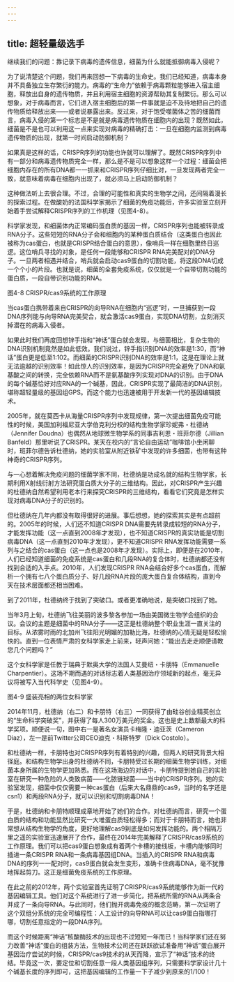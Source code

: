 ```yaml
---
---
---
```

title: 超轻量级选手
---




继续我们的问题：靠记录下病毒的遗传信息，细菌为什么就能抵御病毒入侵呢？

为了说清楚这个问题，我们再来回想一下病毒的生命史。我们已经知道，病毒本身并不具备独立生存繁衍的能力。病毒的“生命力”依赖于病毒颗粒能够进入宿主细胞，释放出自身的遗传物质，并且利用宿主细胞的资源帮助其复制繁衍。那么可以想象，对于病毒而言，它们进入宿主细胞后的第一件事就是迫不及待地把自己的遗传物质给释放出来——或者说暴露出来。反过来，对于饱受噬菌体之苦的细菌而言，病毒入侵的第一个标志是不是就是病毒遗传物质在细胞内的出现？既然如此，细菌是不是也可以利用这一点来实现对病毒的精确打击：一旦在细胞内监测到病毒遗传物质的出现，就第一时间启动防御机制？

如果真是这样的话，CRISPR序列的功能也许就可以理解了。既然CRISPR序列中有一部分和病毒遗传物质完全一样，那么是不是可以想象这样一个过程：细菌会把细胞内存在的所有DNA都一一抓来和CRISPR序列仔细比对，一旦发现两者完全一致，就意味着病毒在细胞内出现了，就必须马上启动防御机制？

这种做法听上去很合理。不过，合理的可能性和真实的生物学之间，还间隔着漫长的探索过程。在做酸奶的法国科学家揭示了细菌的免疫功能后，许多实验室立刻开始着手尝试解释CRISPR序列的工作机理（见图4-8）。

科学家发现，和细菌体内正常编码蛋白质的基因一样，CRISPR序列也能被转录成RNA分子。这些短短的RNA分子会和细胞内的某种蛋白质结合（这类蛋白也因此被称为cas蛋白，也就是CRISPR结合蛋白的意思），像哨兵一样在细胞里终日巡逻。这位哨兵寻找的对象，是任何一段能够和CRISPR RNA完美配对的DNA分子。一旦两者相遇并结合，哨兵就会启动cas9蛋白的切割功能，将这段DNA切成一个个小的片段。也就是说，细菌的全套免疫系统，仅仅就是一个自带切割功能的蛋白质，一段自带识别功能的RNA。

图4-8 CRISPR/cas9系统的工作原理

当cas蛋白携带着来自CRISPR的向导RNA在细胞内“巡逻”时，一旦捕获到一段DNA序列能与向导RNA完美契合，就会激活cas9蛋白，实现DNA切割，立刻消灭掉潜在的病毒入侵者。



如果此时我们再度回想锌手指和“神话”蛋白就会发现，与细菌相比，复杂生物的DNA识别机制竟然是如此低效。我们说过，锌手指识别DNA的效率是1:30，而“神话”蛋白更是低至1:102。而细菌的CRISPR识别DNA的效率是1:1，这是在理论上就无法逾越的识别效率！如此惊人的识别效率，是因为CRISPR完全避免了DNA和氨基酸之间的转换，完全依赖RNA而不是氨基酸序列实现对DNA的识别。由于DNA的每个碱基恰好对应RNA的一个碱基，因此，CRISPR实现了最简洁的DNA识别，堪称超轻量级的基因组GPS。而这个能力也迅速被用于开发新一代的基因编辑技术。

2005年，就在莫西卡从海量CRISPR序列中发现规律，第一次提出细菌免疫可能性的时候，美国加利福尼亚大学伯克利分校的结构生物学家珍妮弗・杜德纳（Jennifer Doudna）也偶然从地球微生物学系的同事吉利恩・班菲尔德（Jillian Banfeld）那里听说了CRISPR。某天在校内的“言论自由运动”咖啡馆小坐闲聊时，班菲尔德告诉杜德纳，她的实验室从附近铁矿中发现的许多细菌，也带有这种神奇的CRISPR序列。

与一心想着解决免疫问题的细菌学家不同，杜德纳是功成名就的结构生物学家，长期利用X射线衍射方法研究蛋白质大分子的三维结构。因此，对CRISPR产生兴趣的杜德纳自然希望利用老本行来探究CRISPR的三维结构，看看它们究竟是怎样实现对病毒DNA分子的识别的。

但杜德纳在几年内都没有取得很好的进展。事后想想，她的探索其实是有点超前的。2005年的时候，人们还不知道CRISPR DNA需要先转录成较短的RNA分子，才能发挥功能（这一点直到2008年才发现），也不知道CRISPR的真实功能是切割病毒DNA（这一点直到2010年才发现），更不知道CRISPR RNA发挥功能需要一系列与之结合的cas蛋白（这一点也是2008年才发现）。实际上，即便是在2010年，人们已经知道细菌的免疫系统是cas蛋白和几段RNA的复合体时，杜德纳都还没有找到合适的入手点。2010年，人们发现CRISPR RNA会结合好多个cas蛋白，而解析一个拥有七八个蛋白质分子、好几段RNA片段的庞大蛋白复合体结构，直到今天在技术层面都还相当困难。

到了2011年，杜德纳终于找到了突破口。或者更准确地说，是突破口找到了她。

当年3月上旬，杜德纳飞往美丽的波多黎各参加一场由美国微生物学会组织的会议。会议的主题是细菌中的RNA分子——这正是杜德纳整个职业生涯一直关注的目标。从浓雾时雨的北加州飞往阳光明媚的加勒比海，杜德纳的心情无疑是轻松愉快的。直到一位表情严肃的女科学家走上前来，轻声问她：“能出去走走顺便请教您几个问题吗？”

这个女科学家是任教于瑞典于默奥大学的法国人艾曼纽・卡朋特（Emmanuelle Charpentier）。这场不期而遇的对话标志着人类基因治疗领域新的起点，毫无异议将被写入当代科学史（见图4-9）。

图4-9 盛装亮相的两位女科学家

2014年11月，杜德纳（右二）和卡朋特（右三）一同获得了由硅谷创业精英创立的“生命科学突破奖”，并获得了每人300万美元的奖金。这也是史上数额最大的科学奖项。顺便说一句，图中右一是著名女演员卡梅隆・迪亚茨（Cameron Diaz），左一是前Twitter公司CEO迪克・科斯特罗（Dick Costolo）。



和杜德纳一样，卡朋特也对CRISPR序列有着特别的兴趣，但两人的研究背景大相径庭。和结构生物学出身的杜德纳不同，卡朋特受过长期的细菌生物学训练，对细菌本身所属的生物学更加熟悉。而在这场海边的对话中，卡朋特提到她自己的实验室在研究一种危险的人类致病菌——化脓链球菌——当中的CRISPR序列。她的实验室发现，细菌中仅仅需要一种cas蛋白（后来大名鼎鼎的cas9，当时的名字还是csn1）和两段RNA分子，就可以识别和切割病毒DNA！

于是，杜德纳和卡朋特顺理成章地开始了她们的合作。对杜德纳而言，研究一个蛋白质的结构和功能显然比研究一大堆蛋白质轻松得多；而对于卡朋特而言，她也非常想从结构生物学的角度，更好地理解cas9到底是如何发挥功能的。两个相隔万里之遥的实验室迅速展开了合作，最终在2014年完美解释了CRISPR/cas9系统的工作原理。我们可以把cas9蛋白想象成有着两个卡槽的接线板，卡槽内能够同时插进一条CRISPR RNA和一条病毒基因组DNA。当插入的CRISPR RNA和病毒DNA的序列一一配对时，cas9蛋白就会发生变形，准确卡住病毒DNA，毫不犹豫地挥起剪刀。这正是细菌免疫系统的工作原理。

在此之前的2012年，两个实验室首先证明了CRISPR/cas9系统能够作为新一代的基因编辑工具。他们对这个系统进行了进一步简化，把系统所需的RNA从两条合并成了一条向导RNA。与此同时，他们抛开病毒免疫的概念范畴，第一次证明了这个双组分系统的完全可编程性：人工设计的向导RNA可以让cas9蛋白指哪打哪，切割任意指定的一段DNA序列。

而这个时候距离“神话”核酸酶技术的出现也不过短短一年而已！当科学家们还在努力改善“神话”蛋白的组装方法，生物技术公司还在跃跃欲试准备用“神话”蛋白展开基因治疗尝试的时候，CRISPR/cas9技术的从天而降，宣示了“神话”技术的终结。毕竟这一次，要定位和切割任意一段人类基因组序列，只需要科学家设计几十个碱基长度的序列即可，这把基因编辑的工作量一下子减少到原来的1/100！